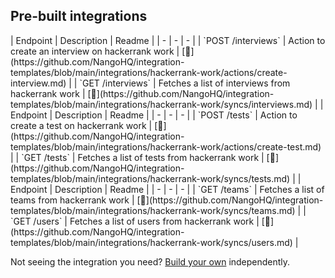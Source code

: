 
## Pre-built integrations

<AccordionGroup>


<Accordion title="Interviews">
| Endpoint | Description | Readme |
| - | - | - |
| `POST /interviews` | Action to create an interview on hackerrank work | [🔗](https://github.com/NangoHQ/integration-templates/blob/main/integrations/hackerrank-work/actions/create-interview.md) |
| `GET /interviews` | Fetches a list of interviews from hackerrank work | [🔗](https://github.com/NangoHQ/integration-templates/blob/main/integrations/hackerrank-work/syncs/interviews.md) |
</Accordion>


<Accordion title="Tests">
| Endpoint | Description | Readme |
| - | - | - |
| `POST /tests` | Action to create a test on hackerrank work | [🔗](https://github.com/NangoHQ/integration-templates/blob/main/integrations/hackerrank-work/actions/create-test.md) |
| `GET /tests` | Fetches a list of tests from hackerrank work | [🔗](https://github.com/NangoHQ/integration-templates/blob/main/integrations/hackerrank-work/syncs/tests.md) |
</Accordion>


<Accordion title="Others">
| Endpoint | Description | Readme |
| - | - | - |
| `GET /teams` | Fetches a list of teams from hackerrank work | [🔗](https://github.com/NangoHQ/integration-templates/blob/main/integrations/hackerrank-work/syncs/teams.md) |
| `GET /users` | Fetches a list of users from hackerrank work | [🔗](https://github.com/NangoHQ/integration-templates/blob/main/integrations/hackerrank-work/syncs/users.md) |
</Accordion>

</AccordionGroup>

<Tip>Not seeing the integration you need? [Build your own](https://docs.nango.dev/guides/platform/functions) independently.</Tip>
